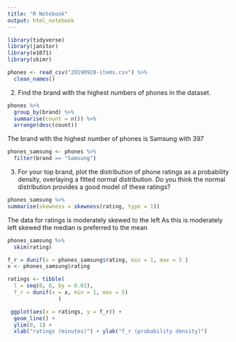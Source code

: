 ```yaml
---
title: "R Notebook"
output: html_notebook
---
```


```r
library(tidyverse)
library(janitor)
library(e1071)
library(skimr)
```

```r
phones <- read_csv("20190928-items.csv") %>% 
  clean_names()
```

2. Find the brand with the highest numbers of phones in the dataset.
```r
phones %>%
  group_by(brand) %>% 
  summarise(count = n()) %>% 
  arrange(desc(count))
```

The brand with the highest number of phones is Samsung with 397

```r
phones_samsung <- phones %>%
  filter(brand == "Samsung") 
```



3. For your top brand, plot the distribution of phone ratings as a probability density, overlaying a fitted normal distribution. Do you think the normal distribution provides a good model of these ratings?

```r
phones_samsung %>% 
summarise(skewness = skewness(rating, type = 1))
```


The data for ratings is moderately skewed to the left
As this is moderately left skewed the median is preferred to the mean

```r
phones_samsung %>% 
  skim(rating)
```


```r
f_r = dunif(x = phones_samsung$rating, min = 1, max = 5 )
x <- phones_samsung$rating

ratings <- tibble(
  l = seq(0, 6, by = 0.01),
  f_r = dunif(x = x, min = 1, max = 5)
                )

 ggplot(aes(x = ratings, y = f_r)) +
  geom_line() +
  ylim(0, 1) + 
  xlab("ratings (minutes)") + ylab("f_r (probability density)")

```


